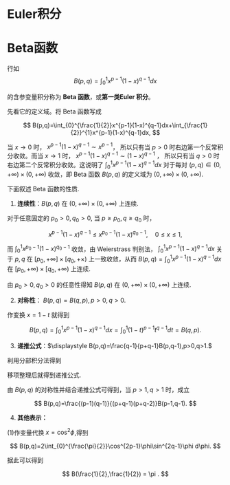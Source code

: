 # Euler积分

# Beta函数
行如
$$
B(p,q)= \int_{0}^{1}x^{p-1}(1-x)^{q-1}dx
$$

的含参变量积分称为 **Beta 函数**，或**第一类Euler 积分**。

先看它的定义域。将 Beta 函数写成

$$
B(p,q)=\int_{0}^{\frac{1}{2}}x^{p-1}(1-x)^{q-1}dx+\int_{\frac{1}{2}}^{1}x^{p-1}(1-x)^{q-1}dx,
$$

当 $\displaystyle x \to 0$ 时， $\displaystyle x^{p-1}(1-x)^{q-1} \sim x^{p-1}$， 所以只有当 $\displaystyle p>0$ 时右边第一个反常积分收敛。而当 $\displaystyle x \to 1$ 时， $\displaystyle x^{p-1}(1-x)^{q-1} \sim (1-x)^{q-1}$ ， 所以只有当 $\displaystyle q>0$ 时右边第二个反常积分收敛。这说明了 $\displaystyle \int_{0}^{1}x^{p-1}(1-x)^{q-1}dx$ 对于每对 $\displaystyle (p,q)\in (0,+\infty)\times (0,+\infty)$ 收敛，即 Beta 函数 $\displaystyle B(p,q)$ 的定义域为 $\displaystyle (0,+\infty)\times (0,+\infty)$.

下面叙述 Beta 函数的性质.

1. **连续性**：$\displaystyle B(p,q)$ 在 $\displaystyle (0,+\infty) \times (0,+\infty)$ 上连续.

::: {.proof}
对于任意固定的 $\displaystyle p_{0}>0, q_{0}>0$, 当 $\displaystyle p \geq p_{0}, q \geq q_{0}$ 时，

$$
x^{p-1}(1-x)^{q-1} \leq x^{p_{0}-1}(1-x)^{q_{0}-1}, \quad 0 \leq x \leq 1,
$$

而 $\displaystyle \int_{0}^{1}x^{p_{0}-1}(1-x)^{q_{0}-1}$ 收敛，由 Weierstrass 判别法， $\displaystyle \int_{0}^{1}x^{p-1}(1-x)^{q-1}dx$ 关于 $\displaystyle p,q$ 在 $\displaystyle [p_{0},+\infty] \times [q_{0}, +\times)$ 上一致收敛，从而 $\displaystyle B(p,q)=\int_{0}^{1}x^{p-1}(1-x)^{q-1}dx$ 在 $\displaystyle [p_{0}, +\infty) \times [q_{0},+\infty)$ 上连续.

由 $\displaystyle p_{0}>0,q_{0}>0$ 的任意性得知 $\displaystyle B(p,q)$ 在 $\displaystyle (0,+\infty) \times (0,+\infty)$ 上连续.
:::

2. **对称性**： $\displaystyle B(p,q)=B(q,p), p>0, q>0.$


::: {.proof}
作变换 $\displaystyle x=1-t$ 就得到

$$
B(p,q)=\int_{0}^{1}x^{p-1}(1-x)^{q-1}dx = \int_{0}^{1}(1-t)^{p-1}t^{q-1}dt = B(q,p).
$$

:::

3. **递推公式**：$\displaystyle B(p,q)=\frac{q-1}{p+q-1}B(p,q-1),p>0,q>1.$

::: {.proof}
利用分部积分法得到

\begin{align*}

B(p,q) &= \int_{0}^{1}\frac{1}{p}(1-x)^{q-1}dx^{p} = \frac{1}{p}x^{p}(1-x)^{q-1} \Big|_{0}^{1} + \frac{q-1}{p}\int_{0}^{1}x^{p}(1-x)^{q-2}dx \\ 
&= \frac{q-1}{p}[\int_{0}^{1}x^{p-1}(1-x)^{q-2}dx - \int_{0}^{1}x^{p-1}(1-x)^{q-1}dx] \\
&= \frac{q-1}{p}B(p,q-1) - \frac{q-1}{p}B(p,q),

\end{align*}

移项整理后就得到递推公式.

由 $\displaystyle B(p,q)$ 的对称性并结合递推公式可得到，当 $\displaystyle p>1, q>1$ 时，成立

$$
B(p,q)=\frac{(p-1)(q-1)}{(p+q-1)(p+q-2)}B(p-1,q-1).
$$

:::

4. **其他表示：**

(1)作变量代换 $\displaystyle x=\cos^{2}\phi$,得到

$$
B(p,q)=2\int_{0}^{\frac{\pi}{2}}\cos^{2p-1}\phi\sin^{2q-1}\phi d\phi.
$$

据此可以得到

$$
B(\frac{1}{2},\frac{1}{2}) = \pi .
$$


